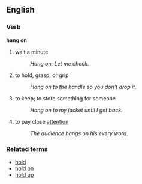==English==

===Verb===
'''hang on'''
# wait a minute
#: ''Hang on. Let me check.''
# to hold, grasp, or grip
#: ''Hang on to the handle so you don't drop it.''
# to keep; to store something for someone
#: ''Hang on to my jacket until I get back.''
# to pay close [[attention]]
#: ''The audience hangs on his every word.''

===Related terms===
*[[hold]]
*[[hold on]]
*[[hold up]]